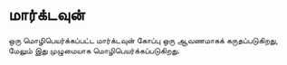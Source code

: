 # மார்க்டவுன்

ஒரு மொழிபெயர்க்கப்பட்ட மார்க்டவுன் கோப்பு ஒரு ஆவணமாகக் கருதப்படுகிறது, மேலும் இது முழுமையாக மொழிபெயர்க்கப்படுகிறது.